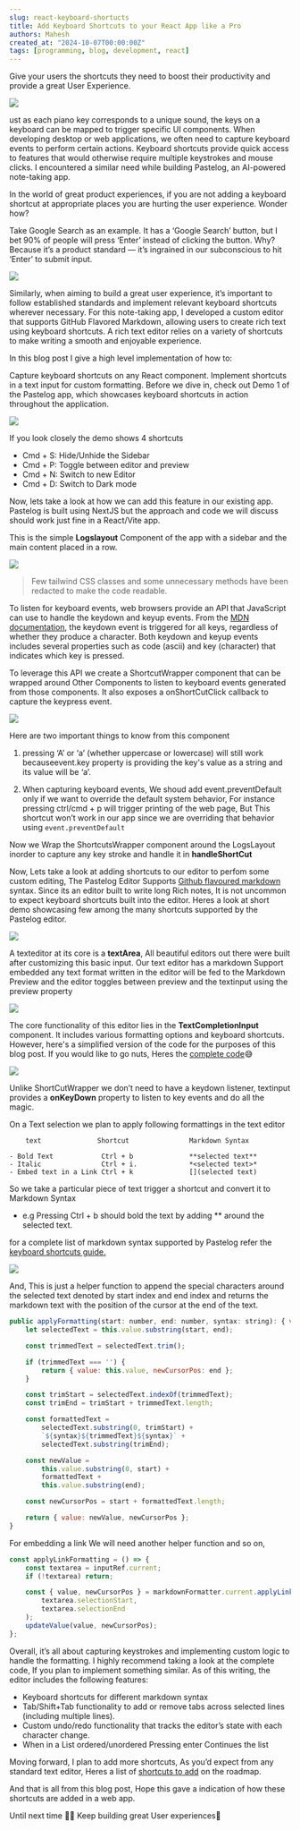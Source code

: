 ```yaml
---
slug: react-keyboard-shortucts
title: Add Keyboard Shortcuts to your React App like a Pro
authors: Mahesh
created_at: "2024-10-07T00:00:00Z"
tags: [programming, blog, development, react]
---
```



Give your users the shortcuts they need to boost their productivity and provide a great User Experience.

![](https://miro.medium.com/v2/resize:fit:2000/format:webp/0*xgVNPVSSJ01Jj3UX.jpg)
<Caption caption="Image source hidraupianobenches.com" />

ust as each piano key corresponds to a unique sound, the keys on a keyboard can be mapped to trigger specific UI components. When developing desktop or web applications, we often need to capture keyboard events to perform certain actions. Keyboard shortcuts provide quick access to features that would otherwise require multiple keystrokes and mouse clicks. I encountered a similar need while building Pastelog, an AI-powered note-taking app.

In the world of great product experiences, if you are not adding a keyboard shortcut at appropriate places you are hurting the user experience. Wonder how?

Take Google Search as an example. It has a ‘Google Search’ button, but I bet 90% of people will press ‘Enter’ instead of clicking the button. Why? Because it’s a product standard — it’s ingrained in our subconscious to hit ‘Enter’ to submit input.

![](https://miro.medium.com/v2/resize:fit:1400/format:webp/1*u9q4PfTQ0bkg5LsOegDMyQ.png)

Similarly, when aiming to build a great user experience, it’s important to follow established standards and implement relevant keyboard shortcuts wherever necessary. For this note-taking app, I developed a custom editor that supports GitHub Flavored Markdown, allowing users to create rich text using keyboard shortcuts. A rich text editor relies on a variety of shortcuts to make writing a smooth and enjoyable experience.

In this blog post I give a high level implementation of how to:

Capture keyboard shortcuts on any React component.
Implement shortcuts in a text input for custom formatting.
Before we dive in, check out Demo 1 of the Pastelog app, which showcases keyboard shortcuts in action throughout the application.

![](https://miro.medium.com/v2/resize:fit:2000/format:webp/1*cIfzEStdDe1Ek9s60Am7ow.gif)
<Caption caption="Demo of Keyboard shortcuts in Action on the Pastelog app" />

If you look closely the demo shows 4 shortcuts

- Cmd + S: Hide/Unhide the Sidebar
- Cmd + P: Toggle between editor and preview
- Cmd + N: Switch to new Editor
- Cmd + D: Switch to Dark mode

Now, lets take a look at how we can add this feature in our existing app. Pastelog is built using NextJS but the approach and code we will discuss should work just fine in a React/Vite app.

This is the simple **Logslayout** Component of the app with a sidebar and the main content placed in a row.

![](https://miro.medium.com/v2/resize:fit:1400/format:webp/1*b01wpEowm75QgBpSa5MMzQ.png)

> Few tailwind CSS classes and some unnecessary methods have been redacted to make the code readable.


To listen for keyboard events, web browsers provide an API that JavaScript can use to handle the keydown and keyup events.
From the [MDN documentation](https://developer.mozilla.org/en-US/docs/Web/API/Element/keydown_event), the keydown event is triggered for all keys, regardless of whether they produce a character. Both keydown and keyup events includes several properties such as code (ascii) and key (character) that indicates which key is pressed.

To leverage this API we create a ShortcutWrapper component that can be wrapped around Other Components to listen to keyboard events generated from those components. It also exposes a onShortCutClick callback to capture the keypress event.


![](https://miro.medium.com/v2/resize:fit:1400/format:webp/1*9dtsMk-uwKG1_oqcimfSow.png)

Here are two important things to know from this component

1. pressing ‘A’ or ‘a’ (whether uppercase or lowercase) will still work becauseevent.key property is providing the key's value as a string and its value will be ‘a’.

2. When capturing keyboard events, We shoud add event.preventDefault only if we want to override the default system behavior, For instance pressing ctrl/cmd + p will trigger printing of the web page, But This shortcut won’t work in our app since we are overriding that behavior using `event.preventDefault`

Now we Wrap the ShortcutsWrapper component around the LogsLayout inorder to capture any key stroke and handle it in **handleShortCut**

Now, Lets take a look at adding shortcuts to our editor to perfom some custom editing, The Pastelog Editor Supports [Github flavoured markdown](https://docs.github.com/en/get-started/writing-on-github/getting-started-with-writing-and-formatting-on-github/basic-writing-and-formatting-syntax) syntax. Since its an editor built to write long Rich notes, It is not uncommon to expect keyboard shortcuts built into the editor. Heres a look at short demo showcasing few among the many shortcuts supported by the Pastelog editor.

![](https://miro.medium.com/v2/resize:fit:2000/format:webp/1*-Au_S9PuZujekkZQAcr6YA.gif)

A texteditor at its core is a **textArea**, All beautiful editors out there were built after customizing this basic input. Our text editor has a markdown Support embedded any text format written in the editor will be fed to the Markdown Preview and the editor toggles between preview and the textinput using the preview property

![](https://miro.medium.com/v2/resize:fit:2000/format:webp/1*Nndte2bJDLpcszLZqoRljg.png)

The core functionality of this editor lies in the **TextCompletionInput** component. It includes various formatting options and keyboard shortcuts. However, here's a simplified version of the code for the purposes of this blog post. If you would like to go nuts, Heres the [complete code](https://github.com/maheshj01/pastelog/blob/main/src/app/(main)/_components/completion.tsx)😅

![](https://miro.medium.com/v2/resize:fit:1400/format:webp/1*ol7twXM81N2D2VdWO8eWgg.png)


Unlike ShortCutWrapper we don’t need to have a keydown listener, textinput provides a **onKeyDown** property to listen to key events and do all the magic.

On a Text selection we plan to apply following formattings in the text editor

```
    text              Shortcut               Markdown Syntax

- Bold Text            Ctrl + b              **selected text**
- Italic               Ctrl + i.             *<selected text>*
- Embed text in a Link Ctrl + k              [](selected text)
```

So we take a particular piece of text trigger a shortcut and convert it to Markdown Syntax
- e.g Pressing Ctrl + b should bold the text by adding ** around the selected text.

for a complete list of markdown syntax supported by Pastelog refer the [keyboard shortcuts guide.](https://pastelog.vercel.app/logs/publish/shortcuts)

![](https://miro.medium.com/v2/resize:fit:1400/format:webp/1*I3jEN8SlDQMj--KLpAocKw.png)

And, This is just a helper function to append the special characters around the selected text denoted by start index and end index and returns the markdown text with the position of the cursor at the end of the text.

```js
public applyFormatting(start: number, end: number, syntax: string): { value: string, newCursorPos: number } {
    let selectedText = this.value.substring(start, end);

    const trimmedText = selectedText.trim();

    if (trimmedText === '') {
        return { value: this.value, newCursorPos: end };
    }

    const trimStart = selectedText.indexOf(trimmedText);
    const trimEnd = trimStart + trimmedText.length;

    const formattedText =
        selectedText.substring(0, trimStart) +
        `${syntax}${trimmedText}${syntax}` +
        selectedText.substring(trimEnd);

    const newValue =
        this.value.substring(0, start) +
        formattedText +
        this.value.substring(end);

    const newCursorPos = start + formattedText.length;

    return { value: newValue, newCursorPos };
}
```
For embedding a link We will need another helper function and so on,

```js
const applyLinkFormatting = () => {
    const textarea = inputRef.current;
    if (!textarea) return;

    const { value, newCursorPos } = markdownFormatter.current.applyLinkFormatting(
        textarea.selectionStart,
        textarea.selectionEnd
    );
    updateValue(value, newCursorPos);
};
```

Overall, it’s all about capturing keystrokes and implementing custom logic to handle the formatting. I highly recommend taking a look at the complete code, If you plan to implement something similar. As of this writing, the editor includes the following features:

- Keyboard shortcuts for different markdown syntax
- Tab/Shift+Tab functionality to add or remove tabs across selected lines (including multiple lines).
- Custom undo/redo functionality that tracks the editor’s state with each character change.
- When in a List ordered/unordered Pressing enter Continues the list

Moving forward, I plan to add more shortcuts, As you’d expect from any standard text editor, Heres a list of [shortcuts to add](https://github.com/maheshj01/pastelog/issues/35) on the roadmap.

And that is all from this blog post, Hope this gave a indication of how these shortcuts are added in a web app.

Until next time 👋🏻 Keep building great User experiences🚀